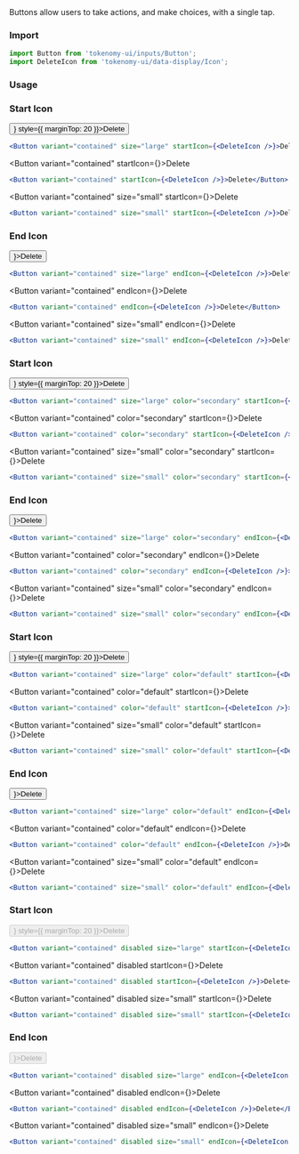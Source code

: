 
<Title>Button</Title>
<Subtitle>
  Buttons allow users to take actions, and make choices, with a single tap.
</Subtitle>

### Import

```jsx
import Button from 'tokenomy-ui/inputs/Button';
import DeleteIcon from 'tokenomy-ui/data-display/Icon';
```

### Usage

<TabsState initial="primary">
  <div id="primary" title="Primary"><div>
  <h3 style={{ marginTop: '20px' }}>Start Icon</h3>
<Button variant="contained" size="large" startIcon={<DeleteIcon />} style={{ marginTop: 20 }}>Delete</Button>

```jsx
<Button variant="contained" size="large" startIcon={<DeleteIcon />}>Delete</Button>
```
<Button variant="contained" startIcon={<DeleteIcon />}>Delete</Button>

```jsx
<Button variant="contained" startIcon={<DeleteIcon />}>Delete</Button>
```
<Button variant="contained" size="small" startIcon={<DeleteIcon />}>Delete</Button>

```jsx
<Button variant="contained" size="small" startIcon={<DeleteIcon />}>Delete</Button>
```
  <h3>End Icon</h3>
<Button variant="contained" size="large" endIcon={<DeleteIcon />}>Delete</Button>

```jsx
<Button variant="contained" size="large" endIcon={<DeleteIcon />}>Delete</Button>
```
<Button variant="contained" endIcon={<DeleteIcon />}>Delete</Button>

```jsx
<Button variant="contained" endIcon={<DeleteIcon />}>Delete</Button>
```
<Button variant="contained" size="small" endIcon={<DeleteIcon />}>Delete</Button>

```jsx
<Button variant="contained" size="small" endIcon={<DeleteIcon />}>Delete</Button>
```
  </div></div>
  <div id="secondary" title="Secondary"><div>
  <h3 style={{ marginTop: '20px' }}>Start Icon</h3>
<Button variant="contained" size="large" color="secondary" startIcon={<DeleteIcon />} style={{ marginTop: 20 }}>Delete</Button>

```jsx
<Button variant="contained" size="large" color="secondary" startIcon={<DeleteIcon />}>Delete</Button>
```
<Button variant="contained" color="secondary" startIcon={<DeleteIcon />}>Delete</Button>

```jsx
<Button variant="contained" color="secondary" startIcon={<DeleteIcon />}>Delete</Button>
```
<Button variant="contained" size="small" color="secondary" startIcon={<DeleteIcon />}>Delete</Button>

```jsx
<Button variant="contained" size="small" color="secondary" startIcon={<DeleteIcon />}>Delete</Button>
```
  <h3>End Icon</h3>
<Button variant="contained" size="large" color="secondary" endIcon={<DeleteIcon />}>Delete</Button>

```jsx
<Button variant="contained" size="large" color="secondary" endIcon={<DeleteIcon />}>Delete</Button>
```
<Button variant="contained" color="secondary" endIcon={<DeleteIcon />}>Delete</Button>

```jsx
<Button variant="contained" color="secondary" endIcon={<DeleteIcon />}>Delete</Button>
```
<Button variant="contained" size="small" color="secondary" endIcon={<DeleteIcon />}>Delete</Button>

```jsx
<Button variant="contained" size="small" color="secondary" endIcon={<DeleteIcon />}>Delete</Button>
```
  </div></div>
  <div id="default" title="Default"><div>
  <h3 style={{ marginTop: '20px' }}>Start Icon</h3>
<Button variant="contained" size="large" color="default" startIcon={<DeleteIcon />} style={{ marginTop: 20 }}>Delete</Button>

```jsx
<Button variant="contained" size="large" color="default" startIcon={<DeleteIcon />}>Delete</Button>
```
<Button variant="contained" color="default" startIcon={<DeleteIcon />}>Delete</Button>

```jsx
<Button variant="contained" color="default" startIcon={<DeleteIcon />}>Delete</Button>
```
<Button variant="contained" size="small" color="default" startIcon={<DeleteIcon />}>Delete</Button>

```jsx
<Button variant="contained" size="small" color="default" startIcon={<DeleteIcon />}>Delete</Button>
```
  <h3>End Icon</h3>
<Button variant="contained" size="large" color="default" endIcon={<DeleteIcon />}>Delete</Button>

```jsx
<Button variant="contained" size="large" color="default" endIcon={<DeleteIcon />}>Delete</Button>
```
<Button variant="contained" color="default" endIcon={<DeleteIcon />}>Delete</Button>

```jsx
<Button variant="contained" color="default" endIcon={<DeleteIcon />}>Delete</Button>
```
<Button variant="contained" size="small" color="default" endIcon={<DeleteIcon />}>Delete</Button>

```jsx
<Button variant="contained" size="small" color="default" endIcon={<DeleteIcon />}>Delete</Button>
```
  </div></div>
  <div id="disabled" title="Disabled"><div>
  <h3 style={{ marginTop: '20px' }}>Start Icon</h3>
<Button disabled variant="contained"  size="large"color="disabled" startIcon={<DeleteIcon />} style={{ marginTop: 20 }}>Delete</Button>

```jsx
<Button variant="contained" disabled size="large" startIcon={<DeleteIcon />}>Delete</Button>
```
<Button variant="contained" disabled startIcon={<DeleteIcon />}>Delete</Button>

```jsx
<Button variant="contained" disabled startIcon={<DeleteIcon />}>Delete</Button>
```
<Button variant="contained" disabled size="small" startIcon={<DeleteIcon />}>Delete</Button>

```jsx
<Button variant="contained" disabled size="small" startIcon={<DeleteIcon />}>Delete</Button>
```
  <h3>End Icon</h3>
<Button variant="contained" disabled size="large" endIcon={<DeleteIcon />}>Delete</Button>

```jsx
<Button variant="contained" disabled size="large" endIcon={<DeleteIcon />}>Delete</Button>
```
<Button variant="contained" disabled endIcon={<DeleteIcon />}>Delete</Button>

```jsx
<Button variant="contained" disabled endIcon={<DeleteIcon />}>Delete</Button>
```
<Button variant="contained" disabled size="small" endIcon={<DeleteIcon />}>Delete</Button>

```jsx
<Button variant="contained" disabled size="small" endIcon={<DeleteIcon />}>Delete</Button>
```
  </div></div>

</TabsState>

